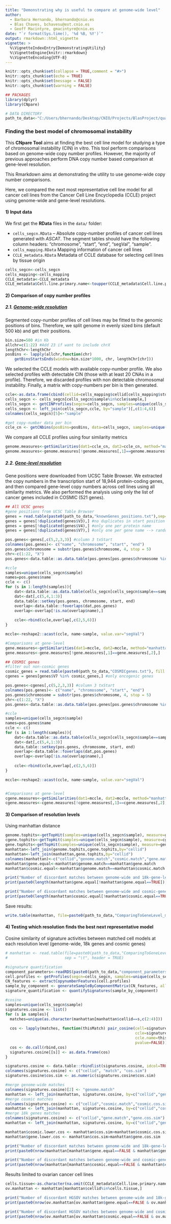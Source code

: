 ---
title: "Demonstrating why is useful to compare at genome-wide level"
author:
  - Barbara Hernando, bhernando@cnio.es
  - Blas Chaves, bchavesu@ext.cnio.es
  - Geoff Macintyre, gmacintyre@cnio.es
date: "`r format(Sys.time(), '%d %B, %Y')`"
output: rmarkdown::html_vignette
vignette: >
  %\VignetteIndexEntry{DemonstratingUtility}
  %\VignetteEngine{knitr::rmarkdown}
  %\VignetteEncoding{UTF-8}
---

```{r setup, include=FALSE}
knitr::opts_chunk$set(collapse = TRUE,comment = "#>")
knitr::opts_chunk$set(echo = TRUE)
knitr::opts_chunk$set(message = FALSE)
knitr::opts_chunk$set(warning = FALSE)

## PACKAGES
library(dplyr)
library(CNpare)

# DATA DIRECTORY
path_to_data<-"C:/Users/bhernando/Desktop/CNIO/Projects/BlasProject/quality_tool/data/"
```

### Finding the best model of chromosomal instability

This **CNpare Tool** aims at finding the best cell line model for studying a type of chromosomal instability (CIN) in vitro. 
This tool perform comparisons based on genome-wide copy number profiles. However, the majority of previous approaches perform DNA copy number based comparison at gene-level resolution.

This Rmarkdown aims at demonstrating the utility to use genome-wide copy number comparisons.

Here, we compared the next most representative cell line model for all cancer cell lines from the Cancer Cell Line Encyclopedia (CCLE) project using genome-wide and gene-level resolutions.

#### 1) Input data

We first get the **RData** files in the `data/` folder:

-   `cells_segcn.RData` -- Absolute copy-number profiles of cancer cell lines generated with *ASCAT*. The segment tables should have the following column headers: "chromosome", "start", "end", "segVal", "sample".
-   `cells_mapping.RData` Mapping information of cancer cell lines
-   `CCLE_metadata.RData` Metadata of CCLE database for selecting cell lines by tissue origin

```{r input, include=FALSE}
cells_segcn<-cells_segcn
cells_mapping<-cells_mapping
CCLE_metadata<-CCLE_metadata
CCLE_metadata$Cell.line.primary.name<-toupper(CCLE_metadata$Cell.line.primary.name)
```

#### 2) Comparison of copy number profiles

##### 2.1. [Genome-wide resolution]{.ul}

Segmented copy-number profiles of cell lines may be fitted to the genomic positions of bins. Therefore, we split genome in evenly sized bins (default 500 kb) and get their positions. 
```{r pos_bins}
bin.size=500 #in Kb
allchr=c(1:22) #Add 23 if want to include chrX
lengthChr<-lengthChr
posBins <- lapply(allchr,function(chr) 
    getBinsStartsEnds(window=bin.size*1000, chr, lengthChr[chr]))
```

We selected the CCLE models with available copy-number profile. We also selected profiles with detectable CIN (those with at least 20 CNAs in a profile). Therefore, we discarded profiles with non detectable chromosomal instability. Finally, a matrix with copy-numbers per bin is then generated.

```{r cnbins}
ccle<-as.data.frame(cbind(cellid=cells_mapping$cellid[cells_mapping$study=="CCLE"],sample=cells_mapping$fileid[cells_mapping$study=="CCLE"]))
cells_segcn <- cells_segcn[cells_segcn$sample%in%ccle$sample,]
cells_segcn <- getCINProfiles(segcn=cells_segcn, samples=unique(cells_segcn$sample))
cells_segcn <- left_join(cells_segcn,ccle, by="sample")[,c(1:4,6)]
colnames(cells_segcn)[5]<-"sample"

#get copy-number data per bin
ccle_cn <- getCNbins(posBins=posBins, data=cells_segcn, samples=unique(cells_segcn$sample))
```

We compare all CCLE profiles using four similarity metrics
```{r comparisons, warning=FALSE}
genome.measures<-getSimilarities(dat1=ccle_cn, dat2=ccle_cn, method="manhattan")
genome.measures<-genome.measures[!genome.measures[,1]==genome.measures[,2],]
```

##### 2.2. [Gene-level resolution]{.ul}

Gene positions were downloaded from UCSC Table Browser. We extracted the copy numbers in the transcription start of 18,944 protein-coding genes, and then compared gene-level copy numbers across cell lines using all similarity metrics. We also performed the analysis using only the list of cancer genes included in COSMIC (521 genes).
```{r}
## All UCSC genes
#gene positions from UCSC Table Browser
genes = read.table(paste0(path_to_data,"knownGenes_positions.txt"),sep="\t")[,c(1:4,7)]
genes = genes[!duplicated(genes$V3),] #no duplicates in start position
genes = genes[!duplicated(genes$V4),] #only one per protein name
genes = genes[!duplicated(genes$V7),] #only one per gene name --> randomly because positions are similar & we are using segmented tables to get the CN values

pos.genes<-genes[,c(5,2,3,3)] #column 3 txStart
colnames(pos.genes)<- c("name", "chromosome", "start", "end")
pos.genes$chromosome = substr(pos.genes$chromosome, 4, stop = 5)
chr<-c(1:22, "X")
pos.genes<-data.table::as.data.table(pos.genes[pos.genes$chromosome %in% chr,]) #remove genes in Y

#ccle
samples=unique(cells_segcn$sample)
names=pos.genes$name
ccle <- c()
for (s in 1:length(samples)){
    dat<-data.table::as.data.table(cells_segcn[cells_segcn$sample==samples[s],])
    dat<-dat[,c(5,4,1:3)]
    data.table::setkey(pos.genes, chromosome, start, end)
    overlap<-data.table::foverlaps(dat,pos.genes)
    overlap<-overlap[!is.na(overlap$name),]
    
    ccle<-rbind(ccle,overlap[,c(2,5,6)])
}

mccle<-reshape2::acast(ccle, name~sample, value.var="segVal")

#Comparisons at gene-level
gene.measures<-getSimilarities(dat1=mccle, dat2=mccle, method="manhattan")
gene.measures<-gene.measures[!gene.measures[,1]==gene.measures[,2],]

## COSMIC genes
#filter out non-cosmic genes
cosmic_genes = read.table(paste0(path_to_data,"COSMICgenes.txt"), fill = TRUE, sep="\t")[,1]
cgenes = genes[genes$V7 %in% cosmic_genes,] #only oncogenic genes

pos.genes<-cgenes[,c(5,2,3,3)] #column 3 txStart
colnames(pos.genes)<- c("name", "chromosome", "start", "end")
pos.genes$chromosome = substr(pos.genes$chromosome, 4, stop = 5)
chr<-c(1:22, "X")
pos.genes<-data.table::as.data.table(pos.genes[pos.genes$chromosome %in% chr,]) #remove genes in Y

#ccle
samples=unique(cells_segcn$sample)
names=pos.genes$name
ccle <- c()
for (s in 1:length(samples)){
    dat<-data.table::as.data.table(cells_segcn[cells_segcn$sample==samples[s],])
    dat<-dat[,c(5,4,1:3)]
    data.table::setkey(pos.genes, chromosome, start, end)
    overlap<-data.table::foverlaps(dat,pos.genes)
    overlap<-overlap[!is.na(overlap$name),]
    
    ccle<-rbind(ccle,overlap[,c(2,5,6)])
}

mccle<-reshape2::acast(ccle, name~sample, value.var="segVal")


#Comparisons at gene-level
cgene.measures<-getSimilarities(dat1=mccle, dat2=mccle, method="manhattan")
cgene.measures<-cgene.measures[!cgene.measures[,1]==cgene.measures[,2],]
```


#### 3) Comparison of resolution levels

Using manhattan distance
```{r}
genome.tophits<-getTopHit(samples=unique(cells_segcn$sample), measure=genome.measures, method="manhattan")
cgene.tophits<-getTopHit(samples=unique(cells_segcn$sample), measure=cgene.measures, method="manhattan")
gene.tophits<-getTopHit(samples=unique(cells_segcn$sample), measure=gene.measures, method="manhattan")
manhattan<-left_join(genome.tophits,cgene.tophits,by="cellid")
manhattan<-left_join(manhattan,gene.tophits,by="cellid")
colnames(manhattan)<-c("cellid","genome.match","cosmic.match","gene.match")
manhattan$gene.equal<-manhattan$genome.match==manhattan$gene.match
manhattan$cosmic.equal<-manhattan$genome.match==manhattan$cosmic.match

print("Number of discordant matches between genome-wide and 18k-gene-level resolutions") 
print(paste0(length(manhattan$gene.equal[!manhattan$gene.equal==TRUE]),"/604 samples"))

print("Number of discordant matches between genome-wide and cosmic-gene-level resolutions") 
print(paste0(length(manhattan$cosmic.equal[!manhattan$cosmic.equal==TRUE]),"/604 samples"))
```

Save results:
```{r}
write.table(manhattan, file=paste0(path_to_data,"ComparingToGeneLevel_manhattan_",bin.size,"kb.txt"), sep = "\t", quote = FALSE, col.names = TRUE, row.names = FALSE)
```


#### 4) Testing which resolution finds the best next representative model

Cosine similarity of signature activities between matched cell models at each resolution level (genome-wide, 18k genes and cosmic genes)
```{r}
# manhattan <- read.table(file=paste0(path_to_data,"ComparingToGeneLevel_manhattan_",bin.size,"kb.txt"), 
#                         sep = "\t", header = TRUE)

#signature quantification
component_parameters<-readRDS(paste0(path_to_data,"component_parameters.rds"))
cell.profiles <- getProfiles(segcn=cells_segcn, samples=unique(cells_segcn$sample))
CN_features <- extractCopynumberFeatures(cell.profiles)
sample_by_component <- generateSampleByComponentMatrix(CN_features, all_components=component_parameters)
signature_quantification <- quantifySignatures(sample_by_component)

#cosine 
samples=unique(cells_segcn$sample)
signatures.cosine <- list()
for (s in samples){
  matches=unique(as.character(manhattan[manhattan$cellid==s,c(2:4)]))
  
  cos <- lapply(matches, function(thisMatch) pair_cosine(cell=signature_quantification[,s],
                                                         ccle=signature_quantification[,thisMatch],
                                                         ccle.name=thisMatch,
                                                         pvalue=FALSE))
  cos <- do.call(rbind,cos)
  signatures.cosine[[s]] <- as.data.frame(cos)
}

signatures.cosine <- data.table::rbindlist(signatures.cosine, idcol=TRUE)
colnames(signatures.cosine) <- c("cellid", "match", "cos.sim")
signatures.cosine$cos.sim <- as.numeric(signatures.cosine$cos.sim)

#merge genome-wide matches
colnames(signatures.cosine)[2] <- "genome.match"
manhattan <- left_join(manhattan, signatures.cosine, by=c("cellid","genome.match"))
#merge cosmic matches
colnames(signatures.cosine) <- c("cellid","cosmic.match","cosmic.cos.sim")
manhattan <- left_join(manhattan, signatures.cosine, by=c("cellid","cosmic.match"))
#merge 18k genes matches
colnames(signatures.cosine) <- c("cellid","gene.match","gene.cos.sim")
manhattan <- left_join(manhattan, signatures.cosine, by=c("cellid","gene.match"))

manhattan$cosmic.lower.cos <- manhattan$cos.sim>manhattan$cosmic.cos.sim
manhattan$gene.lower.cos <- manhattan$cos.sim>manhattan$gene.cos.sim

print("Number of discordant matches between genome-wide and 18k-gene-level resolutions with lower cosine similarity of CNSig activities") 
print(paste0(nrow(manhattan[manhattan$gene.equal==FALSE & manhattan$gene.lower.cos==TRUE,]),"/",322," samples"))

print("Number of discordant matches between genome-wide and cosmic-gene-level resolutions with lower cosine similarity of CNSig activities") 
print(paste0(nrow(manhattan[manhattan$cosmic.equal==FALSE & manhattan$cosmic.lower.cos==TRUE,]),"/",347," samples"))
```

Results limited to ovarian cancer cell lines
```{r}
cells.tissue<-as.character(na.omit(CCLE_metadata$Cell.line.primary.name[CCLE_metadata$Site.Primary=="ovary"]))
ov.manhattan <- manhattan[manhattan$cellid%in%cells.tissue,]

print("Number of discordant HGSOV matches between genome-wide and 18k-gene-level resolutions with lower cosine similarity of CNSig activities") 
print(paste0(nrow(ov.manhattan[ov.manhattan$gene.equal==FALSE & ov.manhattan$gene.lower.cos==TRUE,]),"/",25," samples"))

print("Number of discordant HGSOV matches between genome-wide and cosmic-gene-level resolutions with lower cosine similarity of CNSig activities") 
print(paste0(nrow(ov.manhattan[ov.manhattan$cosmic.equal==FALSE & ov.manhattan$cosmic.lower.cos==TRUE,]),"/",25," samples"))
```



